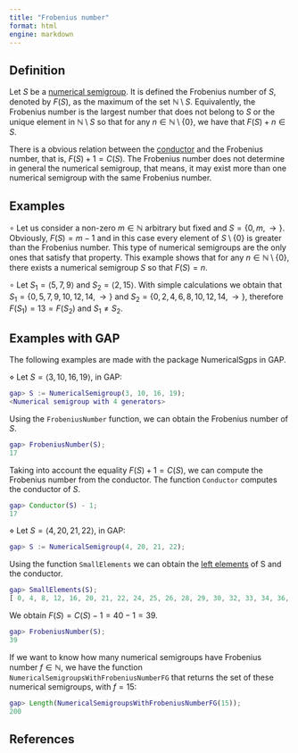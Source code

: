 ```yaml
---
title: "Frobenius number"
format: html
engine: markdown
---
```


## Definition

Let $S$ be a [numerical semigroup](Numerical-semigroup.qmd). It is defined the Frobenius number of $S$, denoted by $F(S)$, as the maximum of the set $\mathbb{N} \setminus S$. Equivalently, the Frobenius number is the largest number that does not belong to $S$ or the unique element in $\mathbb{N} \setminus S$ so that for any $n \in \mathbb{N} \setminus \{0\}$, we have that $F(S) + n \in S$.

There is a obvious relation between the [conductor](Conductor.qmd) and the Frobenius number, that is, $F(S) + 1 = C(S)$. The Frobenius number does not determine in general the numerical semigroup, that means, it may exist more than one numerical semigroup with the same Frobenius number.

## Examples

$\circ$ Let us consider a non-zero $m \in \mathbb{N}$ arbitrary but fixed and $S = \{0, m, \rightarrow\}$. Obviously, $F(S) = m-1$ and in this case every element of $S \setminus \{0\}$ is greater than the Frobenius number. This type of numerical semigroups are the only ones that satisfy that property. This example shows that for any $n \in \mathbb{N} \setminus \{0\}$, there exists a numerical semigroup $S$ so that $F(S) = n$.

$\circ$ Let $S_1 = \langle 5, 7, 9 \rangle$ and $S_2 = \langle 2, 15 \rangle$. With simple calculations we obtain that $S_1 = \{0, 5, 7, 9, 10, 12, 14, \rightarrow \}$ and $S_2 = \{0, 2,4,6,8,10,12,14, \rightarrow\}$, therefore $F(S_1) = 13 = F(S_2)$ and $S_1 \ne S_2$.

## Examples with GAP

The following examples are made with the package NumericalSgps in GAP.

$\diamond$ Let $S = \langle 3, 10, 16, 19 \rangle$, in GAP:

``` gap
gap> S := NumericalSemigroup(3, 10, 16, 19);
<Numerical semigroup with 4 generators>
```

Using the `FrobeniusNumber` function, we can obtain the Frobenius number of $S$.

``` gap
gap> FrobeniusNumber(S);
17
```

Taking into account the equality $F(S) + 1 = C(S)$, we can compute the Frobenius number from the conductor. The function `Conductor` computes the conductor of $S$.

``` gap
gap> Conductor(S) - 1;
17
```

$\diamond$ Let $S = \langle 4, 20, 21, 22 \rangle$, in GAP:

``` gap
gap> S := NumericalSemigroup(4, 20, 21, 22);
```

Using the function `SmallElements` we can obtain the [left elements](Left-elements.qmd) of S and the conductor.

``` gap
gap> SmallElements(S);
[ 0, 4, 8, 12, 16, 20, 21, 22, 24, 25, 26, 28, 29, 30, 32, 33, 34, 36, 37, 38, 40 ]
```

We obtain $F(S) = C(S) - 1 = 40 - 1 = 39$.

``` gap
gap> FrobeniusNumber(S);
39
```

If we want to know how many numerical semigroups have Frobenius number $f \in \mathbb{N}$, we have the function `NumericalSemigroupsWithFrobeniusNumberFG` that returns the set of these numerical semigroups, with $f = 15$:

``` gap
gap> Length(NumericalSemigroupsWithFrobeniusNumberFG(15));
200
```

## References
